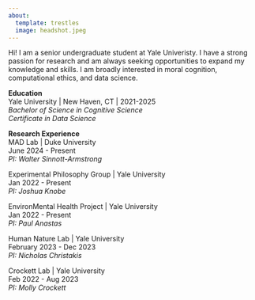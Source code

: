 ```yaml
---
about:
  template: trestles
  image: headshot.jpeg
---
```


Hi! I am a senior undergraduate student at Yale Univeristy. I have a strong passion for research and am always seeking opportunities to expand my knowledge and skills. I am broadly interested in moral cognition, computational ethics, and data science.

**Education**  
Yale University | New Haven, CT | 2021-2025  
*Bachelor of Science in Cognitive Science*  
*Certificate in Data Science*  

**Research Experience**  
MAD Lab | Duke University   
June 2024 - Present  
*PI: Walter Sinnott-Armstrong*  

Experimental Philosophy Group | Yale University  
Jan 2022 - Present  
*PI: Joshua Knobe* 

EnvironMental Health Project | Yale University  
Jan 2022 - Present  
*PI: Paul Anastas*  

Human Nature Lab | Yale University  
February 2023 - Dec 2023  
*PI: Nicholas Christakis*  

Crockett Lab | Yale University  
Feb 2022 - Aug 2023  
*PI: Molly Crockett*  